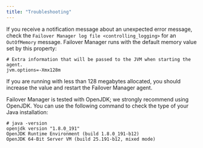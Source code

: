 ```yaml
---
title: "Troubleshooting"
---
```


<div id="troubleshooting" class="registered_link"></div>


If you receive a notification message about an unexpected error message, check the `Failover Manager log file <controlling_logging>` for an `OutOfMemory` message. Failover Manager runs with the default memory value set by this property:

    # Extra information that will be passed to the JVM when starting the agent.
    jvm.options=-Xmx128m

If you are running with less than 128 megabytes allocated, you should increase the value and restart the Failover Manager agent.

Failover Manager is tested with OpenJDK; we strongly recommend using OpenJDK. You can use the following command to check the type of your Java installation:

    # java -version
    openjdk version "1.8.0_191"
    OpenJDK Runtime Environment (build 1.8.0_191-b12)
    OpenJDK 64-Bit Server VM (build 25.191-b12, mixed mode)
